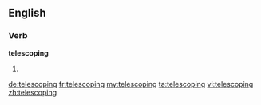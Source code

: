 ==English==

===Verb===
'''telescoping'''

# {{present participle of|[[telescope#Verb|telescope]]}}

[[de:telescoping]]
[[fr:telescoping]]
[[my:telescoping]]
[[ta:telescoping]]
[[vi:telescoping]]
[[zh:telescoping]]